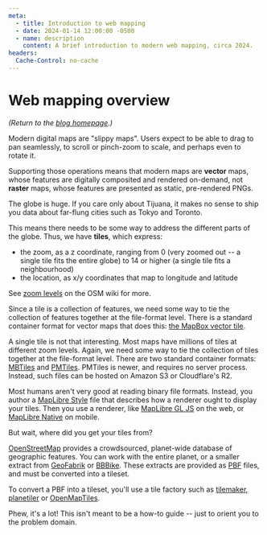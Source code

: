 ```yaml
---
meta:
  - title: Introduction to web mapping
  - date: 2024-01-14 12:00:00 -0500
  - name: description
    content: A brief introduction to modern web mapping, circa 2024.
headers:
  Cache-Control: no-cache
---
```


# Web mapping overview

_(Return to the [blog homepage](/blog/).)_

Modern digital maps are "slippy maps". Users expect to be able to drag to pan seamlessly, to scroll or pinch-zoom to scale, and perhaps even to rotate it.

Supporting those operations means that modern maps are **vector** maps, whose features are digitally composited and rendered on-demand, not **raster** maps, whose features are presented as static, pre-rendered PNGs.

The globe is huge. If you care only about Tijuana, it makes no sense to ship you data about far-flung cities such as Tokyo and Toronto.

This means there needs to be some way to address the different parts of the globe. Thus, we have **tiles**, which express:
- the zoom, as a z coordinate, ranging from 0 (very zoomed out -- a single tile fits the entire globe) to 14 or higher (a single tile fits a neighbourhood)
- the location, as x/y coordinates that map to longitude and latitude

See [zoom levels](https://wiki.openstreetmap.org/wiki/Zoom_levels) on the OSM wiki for more.

Since a tile is a collection of features, we need some way to tie the collection of features together at the file-format level. There is a standard container format for vector maps that does this: [the MapBox vector tile](https://github.com/mapbox/vector-tile-spec).

A single tile is not that interesting. Most maps have millions of tiles at different zoom levels. Again, we need some way to tie the collection of tiles together at the file-format level. There are two standard container formats: [MBTiles](https://docs.mapbox.com/help/glossary/mbtiles/) and [PMTiles](https://docs.protomaps.com/pmtiles/). PMTiles is newer, and requires no server process. Instead, such files can be hosted on Amazon S3 or Cloudflare's R2.

Most humans aren't very good at reading binary file formats. Instead, you author a [MapLibre Style](https://maplibre.org/maplibre-style-spec/) file that describes how a renderer ought to display your tiles. Then you use a renderer, like [MapLibre GL JS](https://maplibre.org/maplibre-gl-js/docs/) on the web, or [MapLibre Native](https://github.com/maplibre/maplibre-native) on mobile.

But wait, where did you get your tiles from?

[OpenStreetMap](https://www.openstreetmap.org/#map=13/49.0838/-114.1039) provides a crowdsourced, planet-wide database of geographic features. You can work with the entire planet, or a smaller extract from [GeoFabrik](https://download.geofabrik.de/) or [BBBike](https://extract.bbbike.org/). These extracts are provided as [PBF](https://wiki.openstreetmap.org/wiki/PBF_Format) files, and must be converted into a tileset.

To convert a PBF into a tileset, you'll use a tile factory such as [tilemaker](https://github.com/systemed/tilemaker/), [planetiler](https://github.com/onthegomap/planetiler) or [OpenMapTiles](https://github.com/openmaptiles/openmaptiles).

Phew, it's a lot! This isn't meant to be a how-to guide -- just to orient you to the problem domain.

